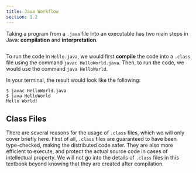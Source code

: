 ```yaml
---
title: Java Workflow
section: 1.2
---
```


Taking a program from a `.java` file into an executable has two main steps in Java: **compilation** and **interpretation**.&#x20;

<figure><img src="../.gitbook/assets/1-2-compile-interpret.svg" alt=""></img><figcaption></figcaption></figure>

To run the code in `Hello.java`, we would first **compile** the code into a `.class` file using the command `javac HelloWorld.java`. Then, to run the code, we would use the command `java HelloWorld`.&#x20;

In your terminal, the result would look like the following:

```
$ javac HelloWorld.java
$ java HelloWorld
Hello World!
```

## Class Files

There are several reasons for the usage of `.class` files, which we will only cover briefly here. First of all, `.class` files are guaranteed to have been type-checked, making the distributed code safer. They are also more efficient to execute, and protect the actual source code in cases of intellectual property. We will not go into the details of `.class` files in this textbook beyond knowing that they are created after compilation.

